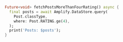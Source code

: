 ```dart
Future<void> fetchPostsMoreThanFourRating() async {
  final posts = await Amplify.DataStore.query(
    Post.classType,
    where: Post.RATING.ge(4),
  );
  print('Posts: $posts');
}
```
